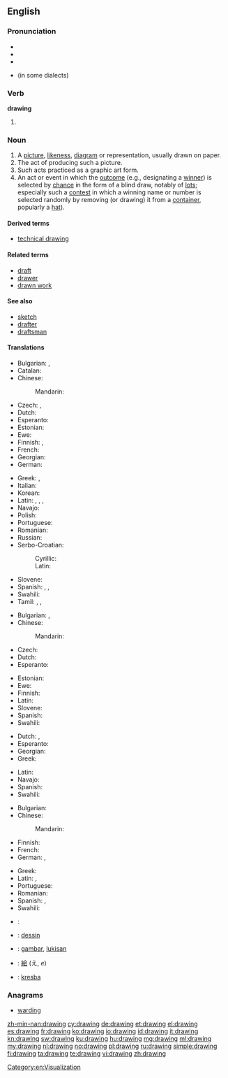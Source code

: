==English==

===Pronunciation===
{{wikipedia}}
* {{audio|en-us-drawing.ogg|Audio (US)}}
* {{IPA|/ˈdɹɑ.ɪŋ(ɡ)/|/ˈdɹɔ.ɪŋ(ɡ)/|/ˈdɹɑɹɪŋ(ɡ)/|/ˈdɹɔɹɪŋ(ɡ)/|lang=en}}
* {{rhymes|ɔːɪŋ}}
* {{rhymes|ɔːɹɪŋ}} (in some dialects)

===Verb===
'''drawing'''

# {{present participle of|draw}}

===Noun===
{{en-noun}}

# A [[picture]], [[likeness]], [[diagram]] or representation, usually drawn on paper.
# The act of producing such a picture.
# Such acts practiced as a graphic art form.
# An act or event in which the [[outcome]] (e.g., designating a [[winner]]) is selected by [[chance]] in the form of a blind draw, notably of [[lot]]s; especially such a [[contest]] in which a winning name or number is selected randomly by removing (or drawing) it from a [[container]], popularly a [[hat]]).

====Derived terms====
* [[technical drawing]]

====Related terms====
* [[draft]]
* [[drawer]]
* [[drawn work]]

====See also====
* [[sketch]]
* [[drafter]]
* [[draftsman]]

====Translations====
{{trans-top|picture, likeness, diagram or representation}}
* Bulgarian: {{t|bg|рисунка|f}},{{t-|bg|чертеж|m}}
* Catalan: {{t|ca|dibuix|m}}
* Chinese:
*: Mandarin: {{zh-ts|[[圖]][[畫]]|[[图]][[画]]|túhuà}}
* Czech: {{t-|cs|kresba|f}}, {{t-|cs|nákres|m}}
* Dutch: {{t+|nl|tekening}}
* Esperanto: {{t|eo|desegnaĵo}}
* Estonian: {{t+|et|joonistus}}
* Ewe: {{t|ee|nutata}}
* Finnish: {{t-|fi|piirros}}, {{t+|fi|piirustus}}
* French: {{t+|fr|dessin|m}}
* Georgian: {{t|ka|ხატვა|tr=xatva|sc=Geor}}
* German: {{t+|de|Zeichnung|f}}
{{trans-mid}}
* Greek: {{t+|el|σχέδιο|n|tr=schédio}}, {{t|el|σχεδίασμα|n|tr=schedíasma}}
* Italian: {{t+|it|disegno|m}}
* Korean: {{t|ko|그림|tr=geulim}}
* Latin: {{t|la|imago}}, {{t|la|descriptio}}, {{t|la|forma}}, {{t|la|designatio}}
* Navajo: {{tø|nv|naashchʼąąʼ}}
* Polish: {{t+|pl|rysunek|m}}
* Portuguese: {{t+|pt|desenho}}
* Romanian: {{t-|ro|desen|n}}
* Russian: {{t|ru|рисунок|alt=рису́нок|tr=risúnok|m|sc=Cyrl}}
* Serbo-Croatian:
*: Cyrillic: {{t|sh|цртеж|m}}
*: Latin: {{t|sh|crtež|m}}
* Slovene: {{t+|sl|risba|f}}
* Spanish: {{t+|es|dibujo|m}}, {{t-|es|esquema|m}}, {{t+|es|croquis|m}}
* Swahili: {{t+|sw|mchoro|xs=Swahili}}
* Tamil: {{t|ta|ஓவியம்|sc=Taml}}, {{t|ta|படம்|sc=Taml}}, {{t|ta|கீறல்|sc=Taml}}
{{trans-bottom}}

{{trans-top|act of producing a picture}}
* Bulgarian: {{t|bg|рисуване|n}}, {{t|bg|чертане|n}}
* Chinese:
*: Mandarin: {{zh-ts|[[繪]][[圖]]|[[绘]][[图]]|huìtú}}
* Czech: {{t-|cs|kresba|f}}
* Dutch: {{t+|nl|tekenen|n}}
* Esperanto: {{t|eo|desegnado}}
{{trans-mid}}
* Estonian: {{t+|et|joonistamine}}
* Ewe: {{t|ee|nutata}}
* Finnish: {{t-|fi|piirtäminen}}
* Latin: {{t|la|graphidis scientia}}
* Slovene: {{t|sl|risanje|n}}
* Spanish: {{t+|es|dibujar}}
* Swahili: {{t+|sw|mchoro|xs=Swahili}}
{{trans-bottom}}

{{trans-top|graphic art form}}
* Dutch: {{t+|nl|tekenen|n}}, {{t-|nl|tekenkunst}}
* Esperanto: {{t|eo|desegnado}}
* Georgian: {{t|ka|ხატვა|tr=xatva|sc=Geor}}
* Greek: {{t+|el|σχέδιο|n|tr=skhédio}}
{{trans-mid}}
* Latin: {{t|la|graphis}}
* Navajo: {{tø|nv|naashchʼąąʼ}}
* Spanish: {{t+|es|dibujo|m}}
* Swahili: {{t+|sw|mchoro|xs=Swahili}}
{{trans-bottom}}

{{trans-top|action where the outcome is selected by chance using a draw}}
* Bulgarian: {{t|bg|теглене|n}}
* Chinese:
*: Mandarin: {{zh-tsp|[[抽]][[籤]]|[[抽]][[签]]|chōuqiān}}
* Finnish: {{t|fi|nostoarvonta}}
* French: {{t+|fr|pige|f}}
* German: {{t|de|Auslosung|f}}, {{t+|de|Ziehung|f}}
{{trans-mid}}
* Greek: {{t|el|κλήρωση|f|tr=klírosi}}
* Latin: {{t|la|lineamenta}}, {{t|la|adumbratio}}
* Portuguese: {{t|t|sorteio|m}}
* Romanian: {{t|ro|tragere|f}}
* Spanish: {{t-|es|sorteo|m}}, {{t-|es|rifa|f}}
* Swahili: {{t+|sw|mchoro|xs=Swahili}}
{{trans-bottom}}

{{checktrans-top}}
* {{ttbc|el}}: {{t|el|σχεδίαση|f|tr=σχεδίαση}}
* {{ttbc|fr}}: [[dessin]] {{m}}
* {{ttbc|id}}: [[gambar]], [[lukis|lukisan]]
{{trans-mid}}
* {{ttbc|ja}}: [[絵]] (え, ''e'')
* {{ttbc|sk}}: [[kresba]] {{f}}
{{trans-bottom}}

===Anagrams===
* [[warding#English|warding]]

[[Category:en:Visualization]]

[[zh-min-nan:drawing]]
[[cy:drawing]]
[[de:drawing]]
[[et:drawing]]
[[el:drawing]]
[[es:drawing]]
[[fr:drawing]]
[[ko:drawing]]
[[io:drawing]]
[[id:drawing]]
[[it:drawing]]
[[kn:drawing]]
[[sw:drawing]]
[[ku:drawing]]
[[hu:drawing]]
[[mg:drawing]]
[[ml:drawing]]
[[my:drawing]]
[[nl:drawing]]
[[no:drawing]]
[[pl:drawing]]
[[ru:drawing]]
[[simple:drawing]]
[[fi:drawing]]
[[ta:drawing]]
[[te:drawing]]
[[vi:drawing]]
[[zh:drawing]]